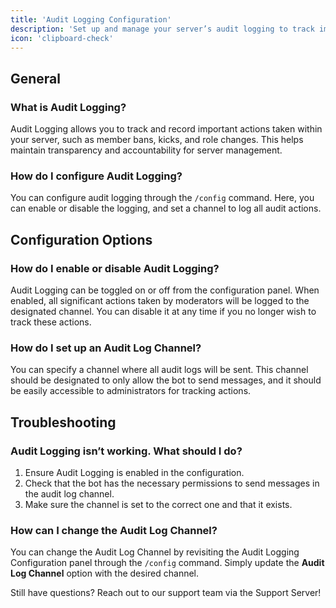 ```yaml
---
title: 'Audit Logging Configuration'
description: 'Set up and manage your server’s audit logging to track important actions.'
icon: 'clipboard-check'
---
```


## General

### What is Audit Logging?
Audit Logging allows you to track and record important actions taken within your server, such as member bans, kicks, and role changes. This helps maintain transparency and accountability for server management.

### How do I configure Audit Logging?
You can configure audit logging through the `/config` command. Here, you can enable or disable the logging, and set a channel to log all audit actions.

## Configuration Options

### How do I enable or disable Audit Logging?
Audit Logging can be toggled on or off from the configuration panel. When enabled, all significant actions taken by moderators will be logged to the designated channel. You can disable it at any time if you no longer wish to track these actions.

### How do I set up an Audit Log Channel?
You can specify a channel where all audit logs will be sent. This channel should be designated to only allow the bot to send messages, and it should be easily accessible to administrators for tracking actions.

## Troubleshooting

### Audit Logging isn’t working. What should I do?
1. Ensure Audit Logging is enabled in the configuration.
2. Check that the bot has the necessary permissions to send messages in the audit log channel.
3. Make sure the channel is set to the correct one and that it exists.

### How can I change the Audit Log Channel?
You can change the Audit Log Channel by revisiting the Audit Logging Configuration panel through the `/config` command. Simply update the **Audit Log Channel** option with the desired channel.

Still have questions? Reach out to our support team via the Support Server!